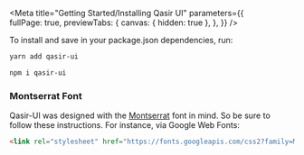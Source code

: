 
<Meta title="Getting Started/Installing Qasir UI" 
  parameters={{  
    fullPage: true,
    previewTabs: {
      canvas: { hidden: true },
    },
  }} 
/>

<Title>Quick Start</Title>
<Subtitle>To install and save in your package.json dependencies, run:</Subtitle>

<TabsState initial="yarn">
  <div id="yarn" title="Yarn"><div>

```sh
yarn add qasir-ui
```

  </div></div>
  <div id="npm" title="NPM"><div>

```sh
npm i qasir-ui
```

  </div></div>
</TabsState>

### Montserrat Font
<p>Qasir-UI was designed with the <a target="_blank" href="https://fonts.google.com/specimen/Montserrat">Montserrat</a> font in mind. So be sure to follow these instructions. For instance, via Google Web Fonts:</p>

```html
<link rel="stylesheet" href="https://fonts.googleapis.com/css2?family=Montserrat:wght@300;400;500;600;700&display=swap" />
```
